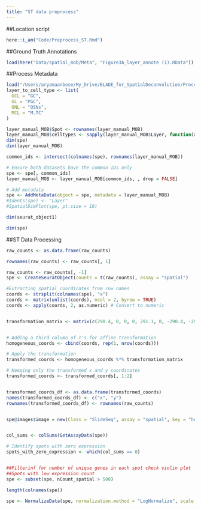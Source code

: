 ```yaml
---
title: "ST data preprocess"
---
```


##Location script 
```r
here::i_am("Code/Preprocess_ST.Rmd")
```

##Ground Truth Annotations
```r
load(here("Data/spatial_mob/Meta", "Figure3A_layer_annote (1).RData"))

```
##Process Metadata
```r
load("/Users/aryamaanbose/My_Drive/BLADE_for_SpatialDeconvolution/Processing/BLADE/Data/Figure3A_layer_annote (1).RData")
layer_to_cell_type <- list(
  GCL = "GC",
  GL = "PGC",
  ONL = "OSNs",
  MCL = "M.TC"
)

layer_manual_MOB$Spot <- rownames(layer_manual_MOB)
layer_manual_MOB$celltypes <- sapply(layer_manual_MOB$Layer, function(x) layer_to_cell_type[[x]])
dim(spe)
dim(layer_manual_MOB)

common_ids <- intersect(colnames(spe), rownames(layer_manual_MOB))

# Ensure both datasets have the common IDs only
spe <- spe[, common_ids]
layer_manual_MOB <- layer_manual_MOB[common_ids, , drop = FALSE]

# Add metadata
spe <- AddMetaData(object = spe, metadata = layer_manual_MOB)
#Idents(spe) <- "Layer"
#SpatialDimPlot(spe, pt.size = 10)

dim(seurat_object1)

dim(spe)

```
##ST Data Processing
```r
raw_counts <- as.data.frame(raw_counts)

rownames(raw_counts) <- raw_counts[, 1]

raw_counts <- raw_counts[, -1]
spe <- CreateSeuratObject(counts = t(raw_counts), assay = "spatial")

#Extracting spatial coordinates from row names
coords <- strsplit(colnames(spe), "x")
coords <- matrix(unlist(coords), ncol = 2, byrow = TRUE)
coords <- apply(coords, 2, as.numeric) # Convert to numeric


transformation_matrix <- matrix(c(290.4, 0, 0, 0, 291.1, 0, -290.4, -291.1, 1), nrow = 3, byrow = TRUE)


# Adding a third column of 1's for affine transformation
homogeneous_coords <- cbind(coords, rep(1, nrow(coords)))

# Apply the transformation
transformed_coords <- homogeneous_coords %*% transformation_matrix

# Keeping only the transformed x and y coordinates
transformed_coords <- transformed_coords[, 1:2]


transformed_coords_df <- as.data.frame(transformed_coords)
names(transformed_coords_df) <- c("x", "y")
rownames(transformed_coords_df) <- rownames(raw_counts)


spe@images$image = new(Class = "SlideSeq", assay = "spatial", key = "he_image",coordinates = transformed_coords_df)


col_sums <- colSums(GetAssayData(spe))

# Identify spots with zero expression
spots_with_zero_expression <- which(col_sums == 0)


##Filterinf for number of unique genes in each spot check violin plot 
##Spots with low expression count 
spe <- subset(spe, nCount_spatial > 500)

length(colnames(spe))

spe <- NormalizeData(spe, normalization.method = "LogNormalize", scale.factor = 10000)

```

